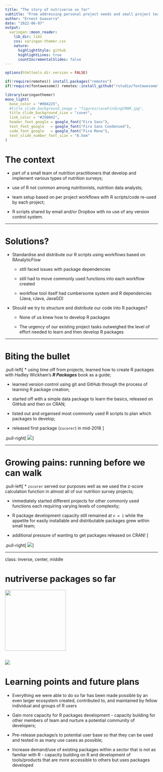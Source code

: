 ```yaml
---
title: "The story of nutriverse so far"
subtitle: "From addressing personal project needs and small project team requirements to potentially creating and nurturing a community of users and developers" 
author: "Ernest Guevarra"
date: "2022-06-07"
output:
  xaringan::moon_reader:
    lib_dir: libs
    css: xaringan-themer.css
    nature:
      highlightStyle: github
      highlightLines: true
      countIncrementalSlides: false
---
```


```r
options(htmltools.dir.version = FALSE)

if(!require(remotes)) install.packages("remotes")
if(!require(fontawesome)) remotes::install_github("rstudio/fontawesome")
```

```r
library(xaringanthemer)
mono_light(
  base_color = "#004225",
  #title_slide_background_image = "figures/caseFindingCMAM.jpg",
  title_slide_background_size = "cover",
  link_color = "#250042",
  header_font_google = google_font("Fira Sans"),
  text_font_google   = google_font("Fira Sans Condensed"),
  code_font_google   = google_font("Fira Mono"),
  text_slide_number_font_size = "0.5em"
)
```

# The context

* part of a small team of nutrition practitioners that develop and implement various types of nutrition surveys;

* use of R not common among nutritionists, nutrition data analysts;

* team setup based on per project workflows with R scripts/code re-used by each project;

* R scripts shared by email and/or Dropbox with no use of any version control system.

---

# Solutions?

* Standardise and distribute our R scripts using workflows based on RAnalyticFlow

    * still faced issues with package dependencies
    
    * still had to move commonly used functions into each workflow created
    
    * workflow tool itself had cumbersome system and R dependencies (Java, rJava, JavaGD)
    
* Should we try to structure and distribute our code into R packages?

    * None of us knew how to develop R packages
    
    * The urgency of our existing project tasks outweighed the level of effort needed to learn and then develop R packages

---

# Biting the bullet

.pull-left[
* using time off from projects, learned how to create R packages with Hadley Wickham's ***R Packages*** book as a guide;

* learned version control using git and GitHub through the process of learning R package creation;

* started off with a simple data package to learn the basics, released on GitHub and then on CRAN;

* listed out and organised most commonly used R scripts to plan which packages to develop;

* released first package (`zscorer`) in mid-2018
]

.pull-right[
![](https://nutriverse.io/zscorer/reference/figures/logo.png)
]

---

# Growing pains: running before we can walk

.pull-left[
* `zscorer` served our purposes well as we used the z-score calculation function in almost all of our nutrition survey projects;

* immediately started different projects for other commonly used functions each requiring varying levels of complexity;

* R package development capacity still remained at `n = 1` while the appetite for easily installable and distributable packages grew within small team;

* additional pressure of wanting to get packages released on CRAN!
]

.pull-right[
![](https://nutriverse.io/nipnTK/reference/figures/logo.png)
]

---

class: inverse, center, middle

# nutriverse packages so far

<img src="images/leaf_neg.png" width = "200px" align="center" />

![](images/nutriverse.png)
---

# Learning points and future plans

* Everything we were able to do so far has been made possible by an even larger ecosystem created, contributed to, and maintained by fellow individual and groups of R users

* Gain more capacity for R packages development - capacity building for other members of team and nurture a potential community of developers;

* Pre-release package/s to potential user base so that they can be used and tested in as many use cases as possible;

* Increase demand/use of existing packages within a sector that is not as familiar with R - capacity building on R and development of tools/products that are more accessible to others but uses packages developed



